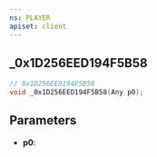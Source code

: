 ```yaml
---
ns: PLAYER
apiset: client
---
```

## _0x1D256EED194F5B58

```c
// 0x1D256EED194F5B58
void _0x1D256EED194F5B58(Any p0);
```


## Parameters
* **p0**: